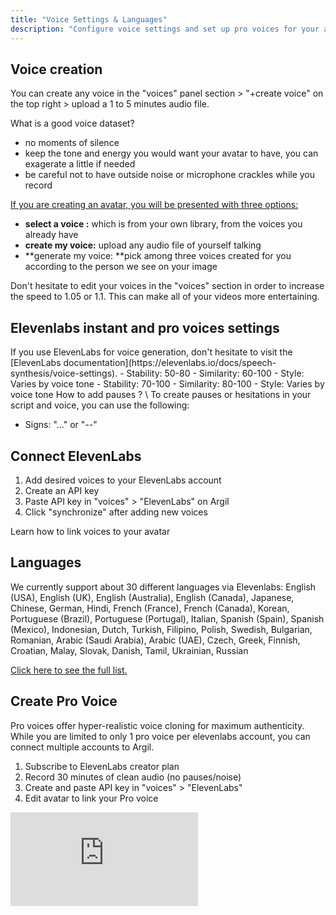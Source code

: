 ```yaml
---
title: "Voice Settings & Languages"
description: "Configure voice settings and set up pro voices for your avatars and learn about supported languages. "
---
```


## Voice creation

You can create any voice in the "voices" panel section \> "+create voice" on the top right \> upload a 1 to 5 minutes audio file. 

<Tip>
  What is a good voice dataset?

  - no moments of silence
  - keep the tone and energy you would want your avatar to have, you can exagerate a little if needed
  - be careful not to have outside noise or microphone crackles while you record
</Tip>

<u>If you are creating an avatar, you will be presented with three options: </u>

- **select a voice :** which is from your own library, from the voices you already have
- **create my voice:** upload any audio file of yourself talking 
- **generate my voice: **pick among three voices created for you according to the person we see on your image

<Tip>
  Don't hesitate to edit your voices in the "voices" section in order to increase the speed to 1.05 or 1.1. This can make all of your videos more entertaining. 
</Tip>

## Elevenlabs instant and pro voices settings

<Note>
  If you use ElevenLabs for voice generation, don't hesitate to visit the [ElevenLabs documentation](https://elevenlabs.io/docs/speech-synthesis/voice-settings).
</Note>

<CardGroup cols="2">
  <Card title="Standard Voices" icon="microphone" color="purple">
    - Stability: 50-80
    - Similarity: 60-100
    - Style: Varies by voice tone
  </Card>
  <Card title="Pro Voices" icon="microphone-lines" color="purple">
    - Stability: 70-100
    - Similarity: 80-100
    - Style: Varies by voice tone
  </Card>
</CardGroup>

<Info>
  How to add pauses ? \
  To create pauses or hesitations in your script and voice, you can use the following:

  - Signs: "..." or "--"
</Info>

## Connect ElevenLabs

1. Add desired voices to your ElevenLabs account
2. Create an API key
3. Paste API key in "voices" \> "ElevenLabs" on Argil
4. Click "synchronize" after adding new voices

<Card title="Link Your Voice" icon="link" color="purple" href="/resources/link-a-voice">
  Learn how to link voices to your avatar
</Card>

## Languages

We currently support about 30 different languages via Elevenlabs: English (USA), English (UK), English (Australia), English (Canada), Japanese, Chinese, German, Hindi, French (France), French (Canada), Korean, Portuguese (Brazil), Portuguese (Portugal), Italian, Spanish (Spain), Spanish (Mexico), Indonesian, Dutch, Turkish, Filipino, Polish, Swedish, Bulgarian, Romanian, Arabic (Saudi Arabia), Arabic (UAE), Czech, Greek, Finnish, Croatian, Malay, Slovak, Danish, Tamil, Ukrainian, Russian

[Click here to see the full list.  ](https://help.elevenlabs.io/hc/en-us/articles/13313366263441-What-languages-do-you-support)

## Create Pro Voice

Pro voices offer hyper-realistic voice cloning for maximum authenticity. While you are limited to only 1 pro voice per elevenlabs account, you can connect multiple accounts to Argil.

1. Subscribe to ElevenLabs creator plan
2. Record 30 minutes of clean audio (no pauses/noise)
3. Create and paste API key in "voices" \> "ElevenLabs"
4. Edit avatar to link your Pro voice

<Frame>
  <iframe src="https://www.loom.com/embed/f083b2f5b86f4971851d158009d60772?sid=bc9df527-2dba-45c1-bee7-dc81870770c7" frameBorder="0" webkitallowfullscreen="true" mozallowfullscreen="true" allowFullScreen style={{ width:"100%",height:"400px" }} />
</Frame>

<Card title="Voice Transformation" icon="wand-magic-sparkles" color="purple" href="/resources/audio-and-voicetovoice">
  Learn about voice transformation features
</Card>